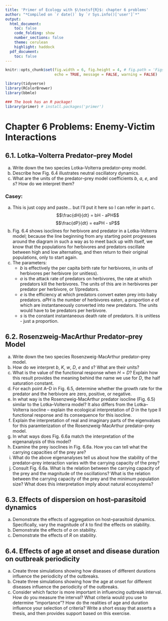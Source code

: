 ```yaml
---
title: 'Primer of Ecology with $\textsf{R}$: chapter 6 problems'
author: "*Compiled on `r date()` by `r Sys.info()['user']`*"
output: 
  html_document:
    toc: false
    code_folding: show
    number_sections: false
    theme: cerulean
    highlight: haddock
  pdf_document:
    toc: false
---
```


```r

knitr::opts_chunk$set(fig.width = 6, fig.height = 4, # fig.path = 'Figs/',
                      echo = TRUE, message = FALSE, warning = FALSE)

library(tidyverse)
library(RColorBrewer)
library(bbmle)

### The book has an R package! 
library(primer) # install.packages('primer')

```

# Chapter 6 Problems: Enemy-Victim Interactions  {.tabset}

## 6.1. Lotka–Volterra Predator–prey Model

(a) Write down the two species Lotka–Volterra predator–prey model.
(b) Describe how Fig. 6.4 illustrates neutral oscillatory dynamics.
(c) What are the units of the predator–prey model coefficients $b$, $a$, $e$, and $s$? How do we interpret them?

### Casey:

a) This is just copy and paste... but I'll put it here so I can refer in part c.
$$\frac{dH}{dt} = bH - aPH$$
$$\frac{dP}{dt} = eaPH - sP$$
b) Fig. 6.4 shows isoclines for herbivore and predator in a Lotka-Volterra model; because the line beginning from any starting point progresses around the diagram in such a way as to meet back up with itself, we know that the populations for herbivores and predators oscillate between high and low alternating, and then return to their original populations, only to start again.
c) The parameters: 
    * $b$ is effectively the per capita birth rate for herbivores, in units of herbivores per herbivore (or unitless). 
    * $a$ is the attack rate of predators on herbivores, the rate at which predators kill the herbivores.  The units of this are in herbivores per predator per herbivore, or 1/predators.
    * $e$ is the efficiency at which predators convert eaten prey into baby predators.  $aPH$ is the number of herbivores eaten, a proportion $e$ of which are instantaneously converted into new predators.  The units would have to be predators per herbivore.
    * $s$ is the constant instantaneous death rate of predators.  It is unitless - just a proportion.


## 6.2. Rosenzweig-MacArthur Predator–prey Model

(a) Write down the two species Rosenzweig-MacArthur predator–prey model. 
(b) How do we interpret $b$, $K$, $w$, $D$, $e$ and $s$? What are their units?
(c) What is the value of the functional response when $H = D$? Explain how this result provides the meaning behind the name we use for $D$, the half saturation constant.
(d) For each point A–D in Fig. 6.5, determine whether the growth rate for the predator and the herbivore are zero, positive, or negative.
(e) In what way is the Rosenzweig-MacArthur predator isocline (Fig. 6.5) similar to the Lotka–Volterra model? It also differs from the Lotka–Volterra isocline – explain the ecological interpretation of $D$ in the type II functional response and its consequence for this isocline.
(f) Explain the interpretation of real and imaginary parts of the eigenvalues for this paramterization of the Rosenzweig-MacArthur predator–prey model.
(g) In what ways does Fig. 6.6a match the interpretation of the eigenanalysis of this model?
(h) Examine the prey isoclines in Fig. 6.6a. How you can tell what the carrying capacities of the prey are?
(i) What do the above eigenanalyses tell us about how the stability of the predator–prey interaction varies with the carrying capacity of the prey?
(j) Consult Fig. 6.6a. What is the relation between the carrying capacity of the prey and the magnitude of the oscillations? What is the relation between the carrying capacity of the prey and the minimum population size? What does this interpretation imply about natural ecosystems?

## 6.3. Effects of dispersion on host–parasitoid dynamics

(a) Demonstrate the effects of aggregation on host–parasitoid dynamics. Specifically, vary the magnitude of $k$ to find the effects on stability.
(b) Demonstrate the effects of $a$ on stability.
(c) Demonstrate the effects of $R$ on stability.

## 6.4. Effects of age at onset and disease duration on outbreak periodicity

(a) Create three simulations showing how diseases of different durations influence the periodicity of the outbreaks.
(b) Create three simulations showing how the age at onset for different diseases influence the periodicity of the outbreaks.
(c) Consider which factor is more important in influencing outbreak interval. How do you measure the interval? What criteria would you use to determine
"importance"? How do the realities of age and duration influence your selection of criteria? Write a short essay that asserts a thesis, and then provides support based on this exercise.

